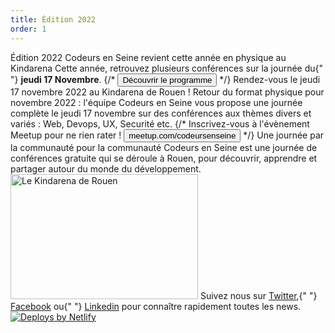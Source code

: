```yaml
---
title: Édition 2022
order: 1
---
```



<OGImage path="/images/ces/social.jpg" />
<Stack spacing="16">
  <Card variant="primary">
    <Flex align="center" justify="center" direction={{ base: 'column', lg: 'row'}}>
      <Box maxW="60ch">
        <Heading fontSize="2xl">
          Édition 2022
        </Heading>
        <Text>
          Codeurs en Seine revient cette année en physique au Kindarena
        </Text>
        <Text>
          Cette année, retrouvez plusieurs conférences sur la journée du{" "}
          <strong>jeudi 17 Novembre</strong>.
        </Text>
      </Box>
      <Box
        ml={{ lg: 'auto' }}
        pt={{ base: 4, lg: 0 }}
        pl={{ lg: 4 }}
        maxW={{ lg: '16rem' }}
        w="full"
      >
        <ButtonGroup
          spacing={4}
          align="center"
          childProps={{ w: { base: 'full', xs: 'auto', lg: 'full'} }}
        >
        <CallForPaperButton startDate="2022-06-01" endDate="2022-09-16" cfpId="Uv6XULhgmt7z2YuoJ8nq" color="brand.600" />
          {/* <Button as={Link} to="programme" color="brand.600">
            Découvrir le programme
          </Button> */}
        </ButtonGroup>
      </Box>
    </Flex>
  </Card>

  <Stack isInline spacing="8" align="flex-start" justify="center">  
    <Stack maxW="60ch" spacing={4}>
      <Heading as="h3" size="md">
        Rendez-vous le jeudi 17 novembre 2022 au Kindarena de Rouen !
      </Heading>
      <Text>
        Retour du format physique pour novembre 2022 : l'équipe Codeurs en Seine
        vous propose une journée complète le jeudi 17 novembre sur des
        conférences aux thèmes divers et variés : Web, Devops, UX, Securité etc.
      </Text>
    </Stack>
  </Stack>
  {/* <Card href="https://www.meetup.com/fr-FR/codeursenseine/events/286467281/" as="a" isLink variant="primary">
    <Stack align="center">
      <Text>
        Inscrivez-vous à l'évènement Meetup pour ne rien rater !
      </Text>
      <Button
        color="brand.600"
      >
        meetup.com/codeursenseine
      </Button>
    </Stack>
  </Card> */}
  <Stack isInline spacing="8" align="flex-start" justify="center">  
    <Stack maxW="60ch" spacing={4}>
      <Heading as="h3" size="md">
        Une journée par la communauté pour la communauté
      </Heading>
      <Text>
        Codeurs en Seine est une journée de conférences gratuite qui se déroule
        à Rouen, pour découvrir, apprendre et partager autour du monde du
        développement.
      </Text>
    </Stack>
    <Image
      width="300px"
      height="200px"
      objectFit="cover"
      src="/images/ces/kindarena.jpg"
      alt="Le Kindarena de Rouen"
      borderRadius={4}
    />
  </Stack>

  <Stack spacing="4">
    <Newsletter />
    <Text textAlign="center">
      Suivez nous sur <A href="https://twitter.com/codeursenseine">Twitter</A>,{" "}
      <A href="http://facebook.com/codeursenseine">Facebook</A> ou{" "}
      <A href="https://fr.linkedin.com/company/codeurs-en-seine">Linkedin</A> pour
      connaître rapidement toutes les news.
    </Text>
  </Stack>

  <SponsorsList />

  <Flex align="center" justify="center" mt={8}>
    <a href="https://www.netlify.com">
      <img src="https://www.netlify.com/img/global/badges/netlify-light.svg" alt="Deploys by Netlify" />
    </a>
  </Flex>
</Stack>
